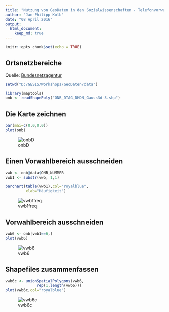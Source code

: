 ```yaml
---
title: "Nutzung von GeoDaten in den Sozialwissenschaften - Telefonvorwahlen"
author: "Jan-Philipp Kolb"
date: "08 April 2016"
output:
  html_document:
    keep_md: true
---
```


```r
knitr::opts_chunk$set(echo = TRUE)
```

## Ortsnetzbereiche

Quelle: [Bundesnetzagentur](http://www.bundesnetzagentur.de/DE/Sachgebiete/Telekommunikation/Unternehmen_Institutionen/Nummerierung/Rufnummern/ONVerzeichnisse/GISDaten_ONBGrenzen/ONBGrenzen_Basepage.html)

```r
setwd("D:/GESIS/Workshops/GeoDaten/data")
```


```r
library(maptools)
onb <- readShapePoly("ONB_DTAG_DHDN_Gauss3d-3.shp")
```

## Die Karte zeichnen

```r
par(mai=c(0,0,0,0))
plot(onb)
```

![onbD](https://raw.githubusercontent.com/Japhilko/GeoData/master/data/figure/onbGermany.png)

## Einen Vorwahlbereich ausschneiden

```r
vwb <- onb@data$ONB_NUMMER
vwb1 <- substr(vwb, 1,1)
```

```r
barchart(table(vwb1),col="royalblue",
         xlab="Häufigkeit")
```

![vwb1freq](https://raw.githubusercontent.com/Japhilko/GeoData/master/data/figure/vwb1freq.png)

## Vorwahlbereich ausschneiden

```r
vwb6 <- onb[vwb1==6,]
plot(vwb6)
```

![vwb6](https://raw.githubusercontent.com/Japhilko/GeoData/master/data/figure/vwb6.png)

## Shapefiles zusammenfassen

```r
vwb6c <- unionSpatialPolygons(vwb6,
              rep(1,length(vwb6)))
plot(vwb6c,col="royalblue")
```

![vwb6c](https://raw.githubusercontent.com/Japhilko/GeoData/master/data/figure/vwb6c.png)